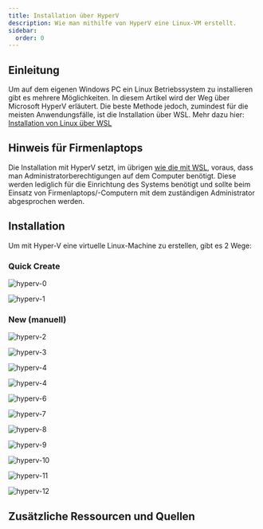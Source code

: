 ```yaml
---
title: Installation über HyperV
description: Wie man mithilfe von HyperV eine Linux-VM erstellt.
sidebar:
  order: 0
---
```


## Einleitung

Um auf dem eigenen Windows PC ein Linux Betriebssystem zu installieren gibt es mehrere Möglichkeiten. In diesem Artikel wird der Weg über Microsoft HyperV erläutert. Die beste Methode jedoch, zumindest für die meisten Anwendungsfälle, ist die Installation über WSL. Mehr dazu hier: [Installation von Linux über WSL](/linux/linux-install-wsl)

## Hinweis für Firmenlaptops

Die Installation mit HyperV setzt, im übrigen [wie die mit WSL](/linux/linux-install-wsl/), voraus, dass man Administratorberechtigungen auf dem Computer benötigt. Diese werden lediglich für die Einrichtung des Systems benötigt und sollte beim Einsatz von Firmenlaptops/-Computern mit dem zuständigen Administrator abgesprochen werden.

## Installation

Um mit Hyper-V eine virtuelle Linux-Machine zu erstellen, gibt es 2 Wege:

### Quick Create

![hyperv-0](../assets/linux-hyperv/hyperv-0.png)

![hyperv-1](../assets/linux-hyperv/hyperv-1.png)

### New (manuell)

![hyperv-2](../assets/linux-hyperv/hyperv-2.png)

![hyperv-3](../assets/linux-hyperv/hyperv-3.png)

![hyperv-4](../assets/linux-hyperv/hyperv-4.png)

![hyperv-4](../assets/linux-hyperv/hyperv-5.png)

![hyperv-6](../assets/linux-hyperv/hyperv-6.png)

![hyperv-7](../assets/linux-hyperv/hyperv-7.png)

![hyperv-8](../assets/linux-hyperv/hyperv-8.png)

![hyperv-9](../assets/linux-hyperv/hyperv-9.png)

![hyperv-10](../assets/linux-hyperv/hyperv-10.png)

![hyperv-11](../assets/linux-hyperv/hyperv-11.png)

![hyperv-12](../assets/linux-hyperv/hyperv-12.png)

## Zusätzliche Ressourcen und Quellen


<CardGrid>
  <LinkCard title="Bewährte Methoden für die Ausführung von Linux auf Hyper-V" href="https://learn.microsoft.com/de-de/windows-server/virtualization/hyper-v/best-practices-for-running-linux-on-hyper-v" target="_blank" />
  <LinkCard title="How to install Ubuntu 20.04 on Hyper-V with enhanced session" href="https://francescotonini.medium.com/how-to-install-ubuntu-20-04-on-hyper-v-with-enhanced-session-b20a269a5fa7" target="_blank" />
</CardGrid>
